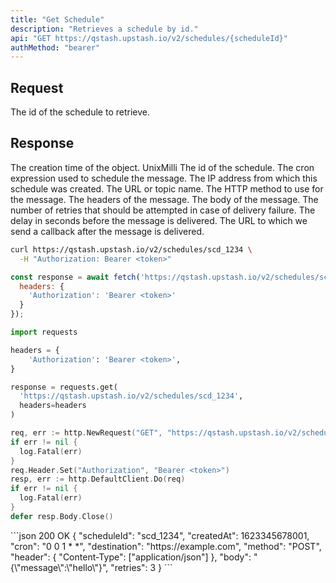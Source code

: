 ```yaml
---
title: "Get Schedule"
description: "Retrieves a schedule by id."
api: "GET https://qstash.upstash.io/v2/schedules/{scheduleId}"
authMethod: "bearer"
---
```


## Request

<ParamField path="scheduleId" type="string" required>
  The id of the schedule to retrieve.
</ParamField>

## Response

<ResponseField name="createdAt" type="int" required>
  The creation time of the object. UnixMilli
</ResponseField>
<ResponseField name="scheduleId" type="string" required>
  The id of the schedule.
</ResponseField>
<ResponseField name="cron" type="string" required>
  The cron expression used to schedule the message.
</ResponseField>
<ResponseField name="callerIP" type="string" required>
    The IP address from which this schedule was created.
</ResponseField>
<ResponseField name="destination" type="string" required>
  The URL or topic name.
</ResponseField>
<ResponseField name="method" type="string" required>
  The HTTP method to use for the message.
</ResponseField>
<ResponseField name="header" type="Record<string, string[]>" required>
  The headers of the message.
</ResponseField>
<ResponseField name="body" type="string" required>
  The body of the message.
</ResponseField>
<ResponseField name="retries" type="int">
  The number of retries that should be attempted in case of delivery failure.
</ResponseField>
<ResponseField name="delay" type="int">
  The delay in seconds before the message is delivered.
</ResponseField>
<ResponseField name="callback" type="string">
  The URL to which we send a callback after the message is delivered.
</ResponseField>

<RequestExample>

```sh curl
curl https://qstash.upstash.io/v2/schedules/scd_1234 \
  -H "Authorization: Bearer <token>"
```

```js Node
const response = await fetch('https://qstash.upstash.io/v2/schedules/scd_1234', {
  headers: {
    'Authorization': 'Bearer <token>'
  }
});
```

```python Python 
import requests

headers = {
    'Authorization': 'Bearer <token>',
}

response = requests.get(
  'https://qstash.upstash.io/v2/schedules/scd_1234', 
  headers=headers
)
```

```go Go
req, err := http.NewRequest("GET", "https://qstash.upstash.io/v2/schedules/scd_1234", nil)
if err != nil {
  log.Fatal(err)
}
req.Header.Set("Authorization", "Bearer <token>")
resp, err := http.DefaultClient.Do(req)
if err != nil {
  log.Fatal(err)
}
defer resp.Body.Close()
```

</RequestExample>

<ResponseExample>
```json 200 OK
{
  "scheduleId": "scd_1234",
  "createdAt": 1623345678001,
  "cron": "0 0 1 * *",
  "destination": "https://example.com",
  "method": "POST",
  "header": {
    "Content-Type": ["application/json"]
  },
  "body": "{\"message\":\"hello\"}",
  "retries": 3
}
```
</ResponseExample>
